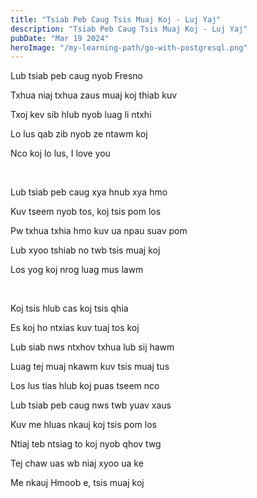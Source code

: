 ```yaml
---
title: "Tsiab Peb Caug Tsis Muaj Koj - Luj Yaj"
description: "Tsiab Peb Caug Tsis Muaj Koj - Luj Yaj"
pubDate: "Mar 19 2024"
heroImage: "/my-learning-path/go-with-postgresql.png"
---
```


Lub tsiab peb caug nyob Fresno

Txhua niaj txhua zaus muaj koj thiab kuv

Txoj kev sib hlub nyob luag li ntxhi

Lo lus qab zib nyob ze ntawm koj

Nco koj lo lus, I love you

<br />

Lub tsiab peb caug xya hnub xya hmo

Kuv tseem nyob tos, koj tsis pom los

Pw txhua txhia hmo kuv ua npau suav pom

Lub xyoo tshiab no twb tsis muaj koj

Los yog koj nrog luag mus lawm

<br />

Koj tsis hlub cas koj tsis qhia

Es koj ho ntxias kuv tuaj tos koj

Lub siab nws ntxhov txhua lub sij hawm

Luag tej muaj nkawm kuv tsis muaj tus

Los lus tias hlub koj puas tseem nco

Lub tsiab peb caug nws twb yuav xaus

Kuv me hluas nkauj koj tsis pom los

Ntiaj teb ntsiag to koj nyob qhov twg

Tej chaw uas wb niaj xyoo ua ke

Me nkauj Hmoob e, tsis muaj koj